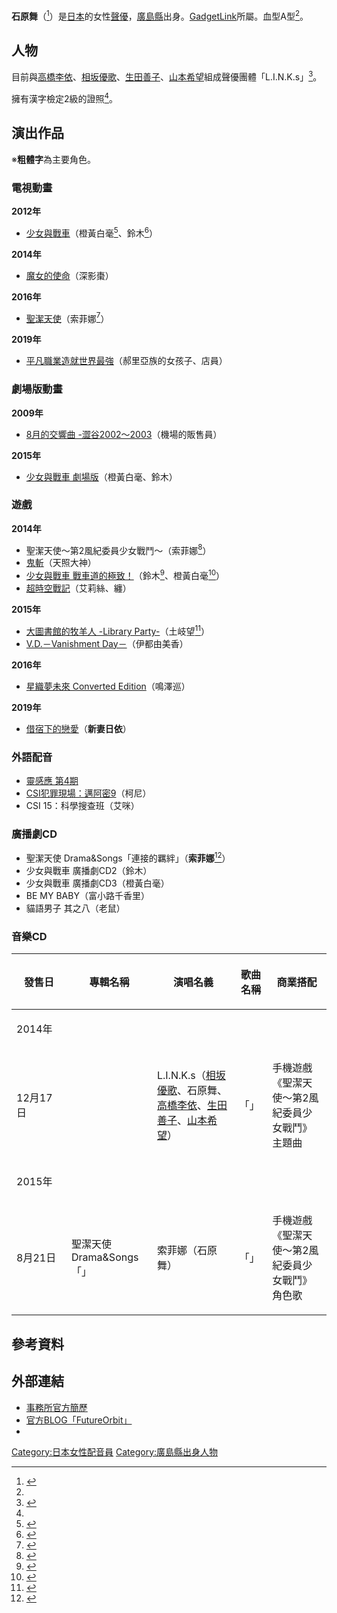 {{配音員
|姓名 = 石原舞
|類型 = 
|圖片 = 
|圖片尺寸 = 
|圖片簡介 = 
|原名 = 
|外文名 = 石原舞
|外文 = 日文
|羅馬拼音 =
|英文名 = 
|暱稱 = 
|其他藝名 = 
|國籍 =
|民族 =
|籍貫 = 
|出生地= {{JPN}}[[廣島縣|廣島縣]]
|生年= 
|生月= 5
|生日= 9
|歿年= 
|歿月= 
|歿日= 
|逝世日期 = 
|逝世地點 = 
|職業 = 
|三圍 = 
|教育程度 = 
|宗教信仰 =
|配偶 = 
|兒女 = 
|父母 = 
|出身地 = 
|出道作 = 
|代表作 = 
|活動時期 = 
|活躍年代 = 
|唱片公司 =
|所屬 = [[GadgetLink|GadgetLink]]
|網站 = 
|相關團體 =
|module= {{Japanese|embed=yes|japanese=石原 舞|kana=いしはら まい|romaji=Ishihara Mai}}
}}
'''石原舞'''（{{bd||5月9日|catIdx=Ishihara Mai}}<ref name="profile">{{Cite web|url=http://profile.ameba.jp/mai--ishihara/ |title=石原舞のプロフィール|date=2013-01-10|accessdate=2016-07-04}}</ref>）是[[日本|日本]]的女性[[聲優|聲優]]，[[廣島縣|廣島縣]]出身。[[GadgetLink|GadgetLink]]所屬。血型A型<ref name="profile"/>。

== 人物 ==
目前與[[高橋李依|高橋李依]]、[[相坂優歌|相坂優歌]]、[[生田善子|生田善子]]、[[山本希望|山本希望]]組成聲優團體「L.I.N.K.s」<ref name="ddnavi">{{Cite web|publisher=ダ・ヴィンチニュース|url=http://ddnavi.com/news/250521/a/|title=「高橋李依」声優インタビュー＆撮り下ろしグラビア【声優図鑑】|accessdate=2016-07-04|archive-date=2016-06-27|archive-url=https://web.archive.org/web/20160627153813/http://ddnavi.com/news/250521/a/|dead-url=no}}</ref>。

擁有漢字檢定2級的證照<ref name="profile"/>。

== 演出作品 ==
※'''粗體字'''為主要角色。
=== 電視動畫 ===
'''2012年'''
* [[少女與戰車|少女與戰車]]（橙黃白毫<ref>{{Cite web|publisher=GIRLS und PANZER|url=http://girls-und-panzer.jp/cast.html|title=CAST|accessdate=2014-07-08|archive-date=2014-06-25|archive-url=https://web.archive.org/web/20140625110057/http://girls-und-panzer.jp/cast.html|dead-url=no}}</ref>、鈴木<ref>{{Cite web|publisher=GIRLS und PANZER|url=http://girls-und-panzer.jp/chara_suzuki.html|title=スズキ|accessdate=2014-07-08|archive-date=2014-06-29|archive-url=https://web.archive.org/web/20140629203642/http://girls-und-panzer.jp/chara_suzuki.html|dead-url=no}}</ref>）
'''2014年'''
* [[魔女的使命|魔女的使命]]（深影棗）
'''2016年'''
* [[聖潔天使|聖潔天使]]（索菲娜<ref>{{Cite web|work=TVアニメ『アンジュ・ヴィエルジュ』公式サイト|url=http://ange-vierge-anime.com/staff_cast/|title=STAFF & CAST|accessdate=2016-03-26|archive-date=2016-03-29|archive-url=https://web.archive.org/web/20160329074955/http://ange-vierge-anime.com/staff_cast/|dead-url=no}}</ref>）
'''2019年'''
* [[平凡職業造就世界最強|平凡職業造就世界最強]]（郝里亞族的女孩子、店員）

=== 劇場版動畫 ===
'''2009年'''
* [[8月的交響曲_-澀谷2002〜2003|8月的交響曲 -澀谷2002〜2003]]（機場的販售員）
'''2015年'''
* [[少女與戰車|少女與戰車 劇場版]]（橙黃白毫、鈴木）

=== 遊戲 ===
'''2014年'''
* 聖潔天使～第2風紀委員少女戰鬥〜（索菲娜<ref>{{Cite web|publisher=電撃オンライン|url=http://dengekionline.com/elem/000/000/784/784413/index-2.html|title=相坂優歌さん、小林ゆうさん、中上育実さんら『アンジュ・ヴィエルジュ ～第2風紀委員 ガールズバトル～』声優陣に独占インタビュー！|accessdate=2014-02-12|archive-date=2014-07-20|archive-url=https://web.archive.org/web/20140720075750/http://dengekionline.com/elem/000/000/784/784413/index-2.html|dead-url=no}}</ref>）
* [[鬼斬|鬼斬]]（天照大神）
* [[少女與戰車|少女與戰車 戰車道的極致！]]（鈴木<ref>{{Cite web|publisher=ガールズ&パンツァー 戦車道、極めます!|url=http://garupan-game.bngames.net/ch01_g02.html|title=スズキ|accessdate=2014-04-22|archive-date=2014-07-14|archive-url=https://web.archive.org/web/20140714145109/http://garupan-game.bngames.net/ch01_g02.html|dead-url=no}}</ref>、橙黃白毫<ref>{{Cite web|publisher=ガールズ&パンツァー 戦車道、極めます!|url=http://garupan-game.bngames.net/ch01_i03.html|title=オレンジペコ|accessdate=2014-07-08|archive-date=2014-07-14|archive-url=https://web.archive.org/web/20140714200929/http://garupan-game.bngames.net/ch01_i03.html|dead-url=no}}</ref>）
* [[超時空戰記|超時空戰記]]（艾莉絲、纏）
'''2015年'''
* [[大圖書館的牧羊人|大圖書館的牧羊人 -Library Party-]]（土岐望<ref>{{Cite web|publisher=『大図書館の羊飼い -Library Party-』Web Site|url=http://aria-soft.com/daito/character11.html|title=CHARACTER|accessdate=2014-09-19|archive-date=2014-10-29|archive-url=https://web.archive.org/web/20141029092652/http://aria-soft.com/daito/character11.html|dead-url=no}}</ref>）
* [[V.D.－Vanishment_Day－|V.D.－Vanishment Day－]]（伊都由美香）
'''2016年'''
* [[星織夢未來|星織夢未來 Converted Edition]]（鳴澤巡）
'''2019年'''
* [[借宿下的戀愛|借宿下的戀愛]]（'''新妻日依'''）

=== 外語配音 ===
* [[靈感應|靈感應 第4期]]
* [[CSI犯罪現場：邁阿密|CSI犯罪現場：邁阿密9]]（柯尼）
* CSI 15：科學搜查班（艾咪）

=== 廣播劇CD ===
* 聖潔天使 Drama&Songs「連接的羈絆」（'''索菲娜'''<ref>{{Cite web|work=アンジュ・ヴィエルジュ 公式サイト|url=https://ange-vierge.com/news/?id=428|title=ニュース＆インフォメーション|accessdate=2015-06-26|deadurl=yes|archiveurl=https://web.archive.org/web/20150626125059/https://ange-vierge.com/news/?id=428|archivedate=2015年6月26日|df=}}</ref>）
* 少女與戰車 廣播劇CD2（鈴木）
* 少女與戰車 廣播劇CD3（橙黃白毫）
* BE MY BABY（富小路千香里）
* 貓語男子 其之八（老鼠）

=== 音樂CD ===
{| class="wikitable" style="font-size:small;" 
! style="width:4.5em"|發售日 !! 專輯名稱 !! 演唱名義 !! 歌曲名稱 !! 商業搭配
|-
! colspan="5"|2014年
|-
| 12月17日|| {{lang|ja|ユナイトライト}}
| L.I.N.K.s（[[相坂優歌|相坂優歌]]、石原舞、[[高橋李依|高橋李依]]、[[生田善子|生田善子]]、[[山本希望|山本希望]]）
| 「{{lang|ja|ユナイトライト}}」
| 手機遊戲《聖潔天使～第2風紀委員少女戰鬥》主題曲
|-
! colspan="5"|2015年
|-
| 8月21日 || 聖潔天使 Drama&Songs「{{lang|ja|繋がる絆}}」
| 索菲娜（石原舞）
| 「{{lang|ja|カルペ・ディエム}}」
| 手機遊戲《聖潔天使～第2風紀委員少女戰鬥》角色歌
|}

== 參考資料 ==
{{Reflist|2}}

== 外部連結 ==
* [http://gadgetlink.jp/talent/w_ishihara.html 事務所官方簡歷] {{Wayback|url=http://gadgetlink.jp/talent/w_ishihara.html |date=20160715140103 }}{{ja icon}}
* [http://ameblo.jp/mai--ishihara/ 官方BLOG「FutureOrbit」] {{Wayback|url=http://ameblo.jp/mai--ishihara/ |date=20160306005603 }}{{ja icon}}
* {{Twitter|jyagamai}}{{ja icon}}

{{DEFAULTSORT:Ishihara Mai}}
[[Category:日本女性配音員|Category:日本女性配音員]]
[[Category:廣島縣出身人物|Category:廣島縣出身人物]]